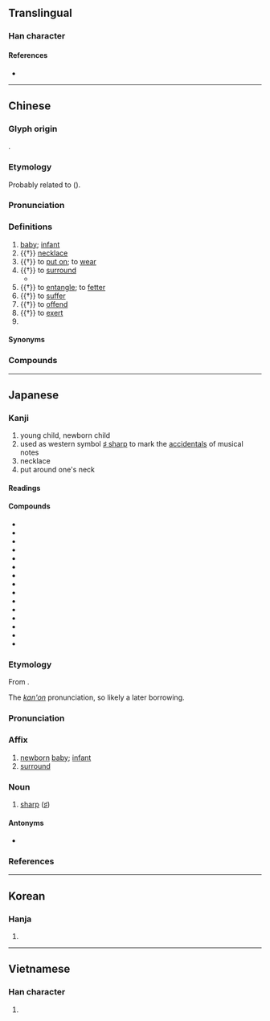 {{also|婴}}
{{character info}}
==Translingual==
{{Han simplified forms|嬰|𰋷|婴|ex=y}}

===Han character===
{{Han char|rn=38|rad=女|as=14|sn=17|four=66404|canj=BCV|ids=⿱賏女}}

====References====
* {{Han ref|kx=0273.040|dkj=06828|dj=0541.100|hdz=21086.080|uh=5B30|ud=23344|bh=C0A6|bd=49318}}

----

==Chinese==
{{zh-forms|s=婴|alt=孆/𫝭-ancient,孾-ancient,𰋷-second round simplified}}

===Glyph origin===
{{Han etym}}
{{Han compound|賏|女|ls=ic|t1=a string of shells|t2=woman}}.

===Etymology===
Probably related to {{och-l|縈|to entwine}} ({{zh-ref|Schuessler, 2007}}).

===Pronunciation===
{{zh-pron
|m=yīng
|m-s=yin1
|c=jing1
|c-t=yen1
|g=in1
|h=pfs=yîn;gd=yin1
|j=ing1
|mb=éng
|md=ĕng
|mn=xm,zz,kh,tn,tc,yl:eⁿ/xm,qz,tp,hc,lk,sx,km,mg:iⁿ/eng
|mn_note=eⁿ/iⁿ - vernacular; eng - literary
|mn-t=êng1
|w=1in
|x=in1
|mc=y
|oc=y
|ma=zh-ying.ogg
|cat=n,v
}}

===Definitions===
{{zh-hanzi}}

# [[baby]]; [[infant]]
# {{†}} [[necklace]]
# {{†}} to [[put on]]; to [[wear]]
# {{†}} to [[surround]]
#* {{zh-x|遂 迷 不 復，自 嬰 屯蹇。|Thus I was lost and could not return, '''surrounding''' myself in hardships.|CL|ref={{lang|zh|《{{w|zh|孔叢子}}》}}}}
# {{†}} to [[entangle]]; to [[fetter]]
# {{†}} to [[suffer]]
# {{†}} to [[offend]]
# {{†}} to [[exert]]
# {{surname|zh}}

====Synonyms====
{{zh-dial|嬰兒}}

===Compounds===
{{zh-der|元嬰|女嬰|嬰兒車|嬰兒|嬰疾|嬰薄|孺子嬰|嬰幼兒|嬰孩|嬰兒室|嬰鱗|棄嬰|棄璧負嬰|連體嬰|育嬰|試管嬰兒|聖嬰現象|還嬰|男嬰|溺嬰|嬰仔:eⁿ-á|九嬰|句嬰|咳嬰|嬰丁|嬰人|嬰兒子|嬰兒風|嬰冥|嬰城|嬰嬰|嬰子|嬰孺|嬰守|嬰年|嬰弱|嬰心|嬰忤|嬰意|嬰懷|嬰戮|嬰提|嬰武|嬰母|嬰沉|嬰物|嬰病|嬰痾|嬰石|嬰禦|嬰稚|嬰累|嬰絹|嬰綸|嬰纏|嬰罪|嬰羅|嬰耄|嬰臼|嬰衿|嬰觸|嬰遘|嬰釁|孩嬰|孺嬰|慅嬰|晨嬰|玉嬰|白玉嬰|育嬰堂|育嬰院|脫桃嬰兒|退嬰|遺嬰|鉤嬰|陶嬰|香嬰|田嬰:chhân-eⁿ;Min Nan}}

----

==Japanese==
{{ja-kanji forms|𰋷|嬰}}

===Kanji===
{{ja-kanji|grade=|rs=女14|shin=𰋷}}

# young child, newborn child
# used as western symbol [[w:Sharp_(music)|♯ sharp]] to mark the [[accidentals]] of musical notes
# necklace
# put around one's neck

====Readings====
{{ja-readings
|goon=よう
|kanon=えい
|kun=あかご-, ふ-れる, めぐ-らす, めぐ-る, かける, かかる, みどりご
}}

====Compounds====
{{der-top|Compounds}}
* {{ja-r|晏嬰|あんえい}}
* {{ja-r|嬰羽|えいう}}
* {{ja-r|嬰音|えいおん}}
* {{ja-r|嬰孩|えいがい}}
* {{ja-r|嬰記号|えいきごう}}
* {{ja-r|嬰商|えいしょう}}
* {{ja-r|嬰児|えいじ}}
* {{ja-r|嬰児|みどりご}}
* {{ja-r|嬰児殺|えいじさつ}}
* {{ja-r|嬰幼児|えいようじ}}
* {{ja-r|嬰児籠|えじこ}}
* {{ja-r|孩嬰|がいえい}}
* {{ja-r|孺嬰|じゅえい}}
* {{ja-r|退嬰|たいえい}}
* {{ja-r|退嬰的|たいえいてき}}
{{der-bottom}}

===Etymology===
{{ja-kanjitab|えい|yomi=kanon}}
From {{der|ja|ltc|sort=えい|-}} {{ltc-l|嬰}}.

The ''[[漢音#Japanese|kan'on]]'' pronunciation, so likely a later borrowing.

===Pronunciation===
{{ja-pron|えい|acc=1|acc_ref=DJR|y=kanon}}

===Affix===
{{ja-pos|affix|えい}}

# [[newborn]] [[baby]]; [[infant]]
# [[surround]]

===Noun===
{{ja-noun|えい}}

# {{lb|ja|music}} [[sharp]] ([[♯]])
#: {{ja-usex-inline|'''嬰'''ヘ|'''えい'''ヘ|F-'''sharp'''}}

====Antonyms====
* {{ja-r|変|へん}}

===References===
<references/>

----

==Korean==

===Hanja===
{{ko-hanja|hangeul=영|rv=yeong|mr=yŏng}}

# {{rfdef|ko|sort=女14}}

----

==Vietnamese==

===Han character===
{{vi-readings|reading=anh|rs=女14}}

# {{rfdef|vi|sort=女14}}
